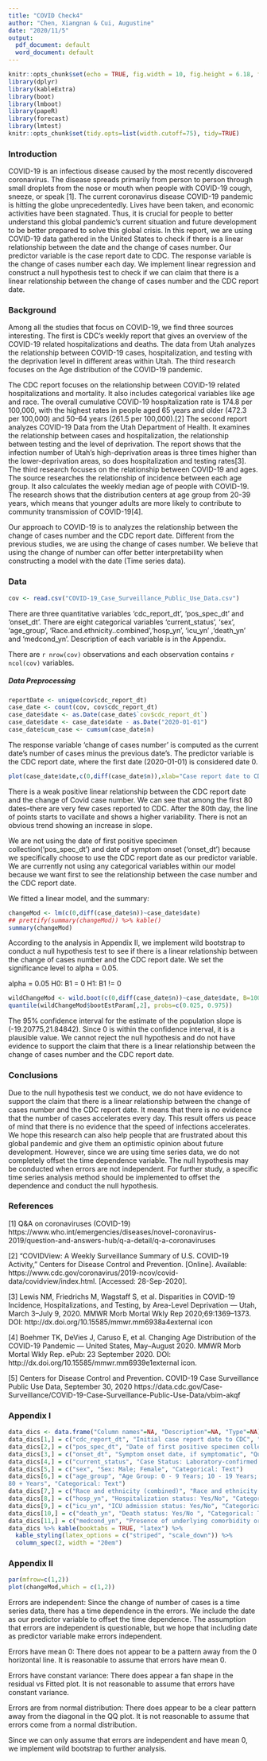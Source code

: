 ```yaml
---
title: "COVID Check4"
author: "Chen, Xiangnan & Cui, Augustine"
date: "2020/11/5"
output:
  pdf_document: default
  word_document: default
---
```

```r
knitr::opts_chunk$set(echo = TRUE, fig.width = 10, fig.height = 6.18, fig.align = "center")
library(dplyr)
library(kableExtra)
library(boot)
library(lmboot)
library(papeR)
library(forecast)
library(lmtest)
knitr::opts_chunk$set(tidy.opts=list(width.cutoff=75), tidy=TRUE)
```

### Introduction

COVID-19 is an infectious disease caused by the most recently discovered coronavirus. The disease spreads primarily from person to person through small droplets from the nose or mouth when people with COVID-19 cough, sneeze, or speak [1]. The current coronavirus disease COVID-19 pandemic is hitting the globe unprecedentedly. Lives have been taken, and economic activities have been stagnated. Thus, it is crucial for people to better understand this global pandemic's current situation and future development to be better prepared to solve this global crisis. In this report, we are using COVID-19 data gathered in the United States to check if there is a linear relationship between the date and the change of cases number. Our predictor variable is the case report date to CDC. The response variable is the change of cases number each day. We implement linear regression and construct a null hypothesis test to check if we can claim that there is a linear relationship between the change of cases number and the CDC report date.

### Background

Among all the studies that focus on COVID-19, we find three sources interesting. The first is CDC’s weekly report that gives an overview of the COVID-19 related hospitalizations and deaths. The data from Utah analyzes the relationship between COVID-19 cases, hospitalization, and testing with the deprivation level in different areas within Utah. The third research focuses on the Age distribution of the COVID-19 pandemic. 

The CDC report focuses on the relationship between COVID-19 related hospitalizations and mortality. It also includes categorical variables like age and race. The overall cumulative COVID-19 hospitalization rate is 174.8 per 100,000, with the highest rates in people aged 65 years and older (472.3 per 100,000) and 50–64 years (261.5 per 100,000).[2] The second report analyzes COVID-19 Data from the Utah Department of Health. It examines the relationship between cases and hospitalization, the relationship between testing and the level of deprivation. The report shows that the infection number of Utah’s high-deprivation areas is three times higher than the lower-deprivation areas, so does hospitalization and testing rates[3]. The third research focuses on the relationship between COVID-19 and ages. The source researches the relationship of incidence between each age group. It also calculates the weekly median age of people with COVID-19. The research shows that the distribution centers at age group from 20-39 years, which means that younger adults are more likely to contribute to community transmission of COVID-19[4].

Our approach to COVID-19 is to analyzes the relationship between the change of cases number and the CDC report date. Different from the previous studies, we are using the change of cases number. We believe that using the change of number can offer better interpretability when constructing a model with the date (Time series data). 

### Data

```r
cov <- read.csv("COVID-19_Case_Surveillance_Public_Use_Data.csv")
```

There are three quantitative variables 'cdc_report_dt', 'pos_spec_dt' and 'onset_dt'. There are eight categorical variables 'current_status', 'sex', 'age_group', 'Race.and.ethnicity..combined','hosp_yn', 'icu_yn' ,'death_yn' and 'medcond_yn'. Description of each variable is in the Appendix.

There are `r nrow(cov)` observations and each observation contains `r ncol(cov)` variables.

##### Data Preprocessing
```r
reportDate <- unique(cov$cdc_report_dt)
case_date <- count(cov, cov$cdc_report_dt)
case_date$date <- as.Date(case_date$`cov$cdc_report_dt`)
case_date$date <- case_date$date - as.Date("2020-01-01")
case_date$cum_case <- cumsum(case_date$n)
```

The response variable 'change of cases number' is computed as the current date's number of cases minus the previous date's. The predictor variable is the CDC report date, where the first date (2020-01-01) is considered date 0.

```r
plot(case_date$date,c(0,diff(case_date$n)),xlab="Case report date to CDC (0 as first date 2020-01-01)",ylab="Change of Covid cases number per day", main=" Change of Covid cases number in the U.S. and CDC report date", type = "l")
```
There is a weak positive linear relationship between the CDC report date and the change of Covid case number. We can see that among the first 80 dates--there are very few cases reported to CDC. After the 80th day, the line of points starts to vacillate and shows a higher variability. There is not an obvious trend showing an increase in slope. 

We are not using the date of first positive specimen collection('pos_spec_dt') and date of symptom onset ('onset_dt') because we specifically choose to use the CDC report date as our predictor variable. We are currently not using any categorical variables within our model because we want first to see the relationship between the case number and the CDC report date. 

We fitted a linear model, and the summary:
```r
changeMod <- lm(c(0,diff(case_date$n))~case_date$date)
## prettify(summary(changeMod)) %>% kable()
summary(changeMod)
```


According to the analysis in Appendix II, we implement wild bootstrap to conduct a null hypothesis test to see if there is a linear relationship between the change of cases number and the CDC report date. We set the significance level to alpha = 0.05.

alpha = 0.05
H0: B1 = 0
H1: B1 != 0

```r
wildChangeMod <- wild.boot(c(0,diff(case_date$n))~case_date$date, B=10000, seed=8888)
quantile(wildChangeMod$bootEstParam[,2], probs=c(0.025, 0.975))
```

The 95% confidence interval for the estimate of the population slope is (-19.20775,21.84842). Since 0 is within the confidence interval, it is a plausible value. We cannot reject the null hypothesis and do not have evidence to support the claim that there is a linear relationship between the change of cases number and the CDC report date.

### Conclusions

Due to the null hypothesis test we conduct, we do not have evidence to support the claim that there is a linear relationship between the change of cases number and the CDC report date. It means that there is no evidence that the number of cases accelerates every day. This result offers us peace of mind that there is no evidence that the speed of infections accelerates. We hope this research can also help people that are frustrated about this global pandemic and give them an optimistic opinion about future development. However, since we are using time series data, we do not completely offset the time dependence variable. The null hypothesis may be conducted when errors are not independent. For further study, a specific time series analysis method should be implemented to offset the dependence and conduct the null hypothesis. 

### References

[1] Q&A on coronaviruses (COVID-19) https://www.who.int/emergencies/diseases/novel-coronavirus-2019/question-and-answers-hub/q-a-detail/q-a-coronaviruses 

[2] “COVIDView: A Weekly Surveillance Summary of U.S. COVID-19 Activity,” Centers for Disease Control and Prevention. [Online]. Available: https://www.cdc.gov/coronavirus/2019-ncov/covid-data/covidview/index.html. [Accessed: 28-Sep-2020].  

[3] Lewis NM, Friedrichs M, Wagstaff S, et al. Disparities in COVID-19 Incidence, Hospitalizations, and Testing, by Area-Level Deprivation — Utah, March 3–July 9, 2020. MMWR Morb Mortal Wkly Rep 2020;69:1369–1373. DOI: http://dx.doi.org/10.15585/mmwr.mm6938a4external icon 

[4] Boehmer TK, DeVies J, Caruso E, et al. Changing Age Distribution of the COVID-19 Pandemic — United States, May–August 2020. MMWR Morb Mortal Wkly Rep. ePub: 23 September 2020. DOI: http://dx.doi.org/10.15585/mmwr.mm6939e1external icon. 

[5] Centers for Disease Control and Prevention. COVID-19 Case Surveillance Public Use Data, September 30, 2020 
https://data.cdc.gov/Case-Surveillance/COVID-19-Case-Surveillance-Public-Use-Data/vbim-akqf

### Appendix I

```r
data_dics <- data.frame("Column names"=NA, "Description"=NA, "Type"=NA)
data_dics[1,] = c("cdc_report_dt", "Initial case report date to CDC", "Quantative: Date & Time")
data_dics[2,] = c("pos_spec_dt", "Date of first positive specimen collection", "Quantative: Date & Time")
data_dics[3,] = c("onset_dt", "Symptom onset date, if symptomatic", "Quantative: Date & Time")
data_dics[4,] = c("current_status", "Case Status: Laboratory-confirmed case; Probable case", "Categorical: Text")
data_dics[5,] = c("sex", "Sex: Male; Female", "Categorical: Text")
data_dics[6,] = c("age_group", "Age Group: 0 - 9 Years; 10 - 19 Years; 20 - 39 Years; 40 - 49 Years; 50 - 59 Years; 60 - 69 Years; 70 - 79 Years; 
80 + Years", "Categorical: Text")
data_dics[7,] = c("Race and ethnicity (combined)", "Race and ethnicity (combined): Hispanic/Latino; American Indian / Alaska Native, Non-Hispanic; Asian, Non-Hispanic; Black, Non-Hispanic; Native Hawaiian / Other Pacific Islander, Non-Hispanic; White, Non-Hispanic; Multiple/Other, Non-Hispanic", "Categorical: Text")
data_dics[8,] = c("hosp_yn", "Hospitalization status: Yes/No", "Categorical: Text")
data_dics[9,] = c("icu_yn", "ICU admission status: Yes/No", "Categorical: Text")
data_dics[10,] = c("death_yn", "Death status: Yes/No ", "Categorical: Text")
data_dics[11,] = c("medcond_yn", "Presence of underlying comorbidity or disease: Yes/No", "Categorical: Text")
data_dics %>% kable(booktabs = TRUE, "latex") %>% 
  kable_styling(latex_options = c("striped", "scale_down")) %>% 
  column_spec(2, width = "20em")
```


### Appendix II

```r
par(mfrow=c(1,2))
plot(changeMod,which = c(1,2))
```

Errors are independent:
Since the change of number of cases is a time series data, there has a time dependence in the errors. We include the date as our predictor variable to offset the time dependence. The assumption that errors are independent is questionable, but we hope that including date as predictor variable make errors independent. 

Errors have mean 0:
There does not appear to be a pattern away from the 0 horizontal line. It is reasonable to assume that errors have mean 0.

Errors have constant variance:
There does appear a fan shape in the residual vs Fitted plot. It is not reasonable to assume that errors have constant variance.

Errors are from normal distribution:
There does appear to be a clear pattern away from the diagonal in the QQ plot. It is not reasonable to assume that errors come from a normal distribution.

Since we can only assume that errors are independent and have mean 0, we implement wild bootstrap to further analysis. 
